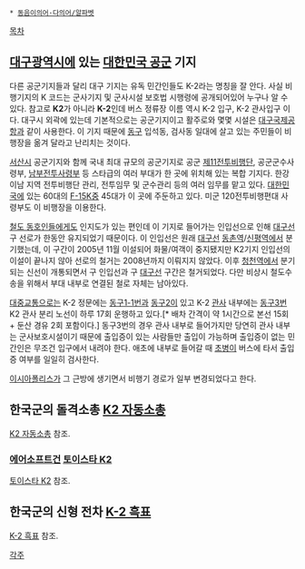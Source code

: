  * [[동음이의어·다의어/알파벳]]

[[목차]]
== [[대구광역시]]에 있는 [[대한민국 공군]] 기지 ==
다른 공군기지들과 달리 대구 기지는 유독 민간인들도 K-2라는 명칭을 잘 안다. 사실 비행기지의 K 코드는 군사기지 및 군사시설 보호법 시행령에 공개되어있어 누구나 알 수 있다. 참고로 '''K2'''가 아니라 '''K-2'''인데 버스 정류장 이름 역시 K-2 입구, K-2 관사입구 이다. 대구시 외곽에 있는데 기본적으로는 공군기지이고 활주로와 몇몇 시설은 [[대구국제공항]]과 같이 사용한다. 이 기지 때문에 [[동구(대구)|동구]] 입석동, 검사동 일대에 살고 있는 주민들이 비행장을 옮겨 달라고 난리치는 것이다.

[[서산시]] 공군기지와 함께 국내 최대 규모의 공군기지로 공군 [[제11전투비행단]], 공군군수사령부, [[남부전투사령부]] 등 스타급의 여러 부대가 한 곳에 위치해 있는 복합 기지다. 한강 이남 지역 전투비행단 관리, 전투임무 및 군수관리 등의 여러 임무를 맡고 있다. [[대한민국]]에 있는 60대의 [[F-15K]]중 45대가 이 곳에 주둔하고 있다. 미군 120전투비행편대 사령부도 이 비행장을 이용한다.

[[철도 동호인]]들에게도 인지도가 있는 편인데 이 기지로 들어가는 인입선으로 인해 [[대구선]] 구 선로가 한동안 유지되었기 때문이다. 이 인입선은 원래 [[대구선]] [[동촌역(대구선)|동촌역]]/[[신평역(대구선)|신평역]]에서 분기했는데, 이 구간이 2005년 11월 이설되어 화물/여객이 중지됐지만 K2기지 인입선의 이설이 끝나지 않아 선로의 철거는 2008년까지 이뤄지지 않았다. 이후 [[청천역]]에서 분기되는 신선이 개통되면서 구 인입선과 구 [[대구선]] 구간은 철거되었다. 다만 비상시 철도수송을 위해서 부대 내부로 연결된 철로 자체는 남아있다.

[[대중교통]]으로는 K-2 정문에는 [[대구 버스 동구1|동구1-1번]]과 [[대구 버스 동구2|동구2]]이 있고 K-2 [[관사]] 내부에는 [[대구 버스 동구3|동구3번]] K2 관사 분리 노선이 하루 17회 운행하고 있다.[* 배차 간격이 약 1시간으로 본선 15회 + 둔산 경유 2회 포함이다.] 동구3번의 경우 관사 내부로 들어가지만 당연히 관사 내부는 군사보호시설이기 때문에 출입증이 있는 사람들만 출입이 가능하며 출입증이 없는 민간인은 무조건 입구에서 내려야 한다. 애초에 내부로 들어갈 때 [[초병]]이 버스에 타서 출입증 여부를 일일히 검사한다.

[[이시아폴리스]]가 그 근방에 생기면서 비행기 경로가 일부 변경되었다고 한다.

== 한국군의 돌격소총 [[K2 자동소총]] ==
[[K2 자동소총]] 참조.

=== [[에어소프트건]] [[토이스타 K2]] ===
[[토이스타 K2]] 참조.

== 한국군의 신형 전차 [[K-2 흑표]] ==
[[K-2 흑표]] 참조.

[[각주]]
